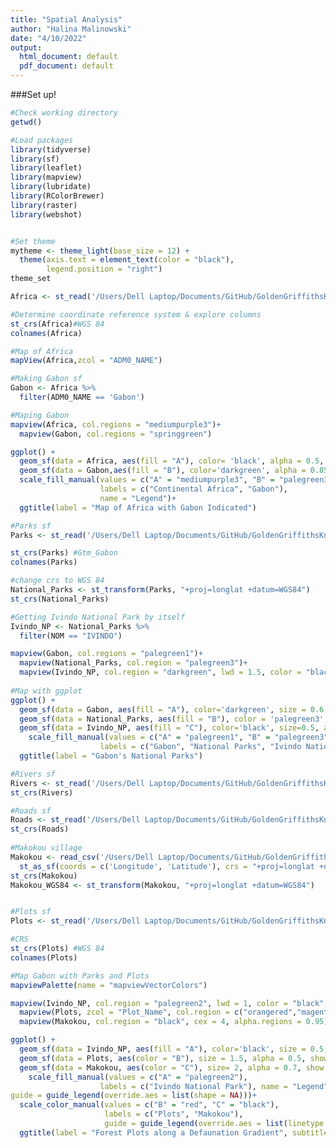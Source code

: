 ```yaml
---
title: "Spatial Analysis"
author: "Halina Malinowski"
date: "4/10/2022"
output:
  html_document: default
  pdf_document: default
---
```


###Set up! 

```r
#Check working directory
getwd()

#Load packages 
library(tidyverse)
library(sf)
library(leaflet)
library(mapview)
library(lubridate)
library(RColorBrewer)
library(raster)
library(webshot)


#Set theme
mytheme <- theme_light(base_size = 12) +
  theme(axis.text = element_text(color = "black"), 
        legend.position = "right")
theme_set

```

```r

Africa <- st_read('/Users/Dell Laptop/Documents/GitHub/GoldenGriffithsKnierMalinowski_ENV872_EDA_FinalProject/Data/Spatial Files/Africa/afr_g2014_2013_0.shp')

#Determine coordinate reference system & explore columns
st_crs(Africa)#WGS 84
colnames(Africa)

#Map of Africa
mapView(Africa,zcol = "ADM0_NAME")

```

```r
#Making Gabon sf
Gabon <- Africa %>%
  filter(ADM0_NAME == 'Gabon')

#Maping Gabon
mapview(Africa, col.regions = "mediumpurple3")+ 
  mapview(Gabon, col.regions = "springgreen")

ggplot() +
  geom_sf(data = Africa, aes(fill = "A"), color= 'black', alpha = 0.5, show.legend = "polygon", inherit.aes = F) + 
  geom_sf(data = Gabon,aes(fill = "B"), color='darkgreen', alpha = 0.85, show.legend = "polygon", inherit.aes = F)+
  scale_fill_manual(values = c("A" = "mediumpurple3", "B" = "palegreen3"),
                    labels = c("Continental Africa", "Gabon"),
                    name = "Legend")+
  ggtitle(label = "Map of Africa with Gabon Indicated")

```

```r
#Parks sf
Parks <- st_read('/Users/Dell Laptop/Documents/GitHub/GoldenGriffithsKnierMalinowski_ENV872_EDA_FinalProject/Data/Spatial Files/Gabon/National Parks/NP_PresRes.shp')

st_crs(Parks) #Gtm_Gabon
colnames(Parks)

#change crs to WGS 84
National_Parks <- st_transform(Parks, "+proj=longlat +datum=WGS84")
st_crs(National_Parks)

#Getting Ivindo National Park by itself
Ivindo_NP <- National_Parks %>%
  filter(NOM == "IVINDO")

mapview(Gabon, col.regions = "palegreen1")+
  mapview(National_Parks, col.region = "palegreen3")+
  mapview(Ivindo_NP, col.region = "darkgreen", lwd = 1.5, color = "black")
 
#Map with ggplot
ggplot() +
  geom_sf(data = Gabon, aes(fill = "A"), color='darkgreen', size = 0.6, alpha = 0.6, show.legend = "polygon", inherit.aes = F) +
  geom_sf(data = National_Parks, aes(fill = "B"), color = 'palegreen3', alpha = 0.7, show.legend = "polygon", inherit.aes = F)+
  geom_sf(data = Ivindo_NP, aes(fill = "C"), color='black', size=0.5, alpha = 0.7, show.legend = "polygon", inherit.aes = F) + 
    scale_fill_manual(values = c("A" = "palegreen1", "B" = "palegreen3", "C" = "darkgreen"),
                    labels = c("Gabon", "National Parks", "Ivindo National Park"), name = "Legend")+
  ggtitle(label = "Gabon's National Parks")

``` 



```r

#Rivers sf 
Rivers <- st_read('/Users/Dell Laptop/Documents/GitHub/GoldenGriffithsKnierMalinowski_ENV872_EDA_FinalProject/Data/Spatial Files/Gabon/Stream/GAB_hydro_lineaire_principal_2013/GAB_hydro_lineaire_principal_2013.shp')
st_crs(Rivers)

#Roads sf
Roads <- st_read('/Users/Dell Laptop/Documents/GitHub/GoldenGriffithsKnierMalinowski_ENV872_EDA_FinalProject/Data/Spatial Files/Gabon/Roads/GAB_major_roads_2013.shp')
st_crs(Roads)
  
#Makokou village
Makokou <- read_csv('/Users/Dell Laptop/Documents/GitHub/GoldenGriffithsKnierMalinowski_ENV872_EDA_FinalProject/Data/Spatial Files/Gabon/Makokou_Coordinates.csv')%>%
  st_as_sf(coords = c('Longitude', 'Latitude'), crs = "+proj=longlat +datum=WGS84")
st_crs(Makokou)
Makokou_WGS84 <- st_transform(Makokou, "+proj=longlat +datum=WGS84")


#Plots sf
Plots <- st_read('/Users/Dell Laptop/Documents/GitHub/GoldenGriffithsKnierMalinowski_ENV872_EDA_FinalProject/Data/Spatial Files/Gabon/Plots/Plots with species/plots_with_species.shp')

#CRS
st_crs(Plots) #WGS 84
colnames(Plots)

#Map Gabon with Parks and Plots
mapviewPalette(name = "mapviewVectorColors")

mapview(Ivindo_NP, col.region = "palegreen2", lwd = 1, color = "black", alpha.regions = 0.5)+
  mapview(Plots, zcol = "Plot_Name", col.region = c("orangered","magenta","red","gold","orange","yellow"), cex = 4, alpha.regions = 0.70)+
  mapview(Makokou, col.region = "black", cex = 4, alpha.regions = 0.95)

ggplot() +
  geom_sf(data = Ivindo_NP, aes(fill = "A"), color='black', size = 0.5, alpha = 0.65, show.legend = "polygon", inherit.aes = F) +
  geom_sf(data = Plots, aes(color = "B"), size = 1.5, alpha = 0.5, show.legend = "point", inherit.aes = F)+
  geom_sf(data = Makokou, aes(color = "C"), size= 2, alpha = 0.7, show.legend = "point", inherit.aes = F) + 
    scale_fill_manual(values = c("A" = "palegreen2"),
                    labels = c("Ivindo National Park"), name = "Legend",
guide = guide_legend(override.aes = list(shape = NA)))+
  scale_color_manual(values = c("B" = "red", "C" = "black"), 
                     labels = c("Plots", "Makokou"),
                     guide = guide_legend(override.aes = list(linetype = c("blank"))))+
  ggtitle(label = "Forest Plots along a Defaunation Gradient", subtitle = "Ivindo National Park, Gabon")

```

